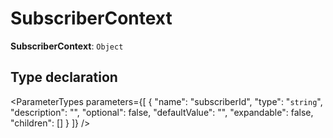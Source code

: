 
# SubscriberContext

 **SubscriberContext**: `Object`

## Type declaration

<ParameterTypes parameters={[
  {
    "name": "subscriberId",
    "type": "`string`",
    "description": "",
    "optional": false,
    "defaultValue": "",
    "expandable": false,
    "children": []
  }
]} />
